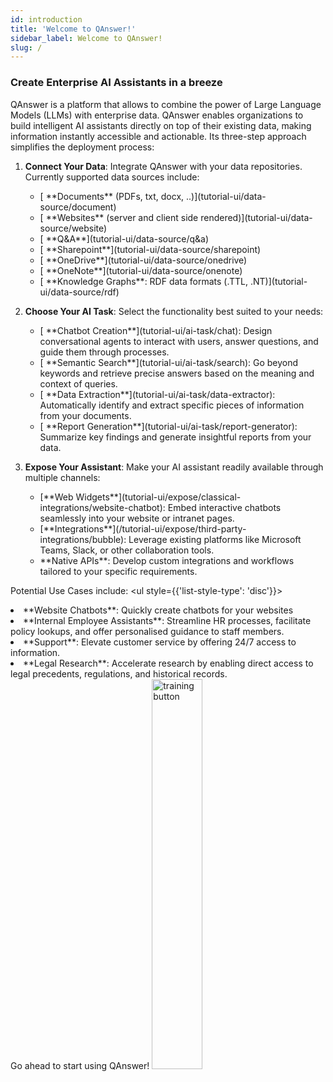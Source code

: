 ```yaml
---
id: introduction
title: 'Welcome to QAnswer!'
sidebar_label: Welcome to QAnswer!
slug: /
---
```



<h3>Create Enterprise AI Assistants in a breeze</h3>

QAnswer is a platform that allows to combine the power of Large Language Models (LLMs) with enterprise data. QAnswer enables organizations to build intelligent AI assistants directly on top of their existing data, making information instantly accessible and actionable. Its three-step approach simplifies the deployment process:

1. **Connect Your Data**: Integrate QAnswer with your data repositories. Currently supported data sources include:
    <ul style={{'list-style-type': 'disc'}}>
    <li>[<TextSnippet sx={{verticalAlign:"middle"}}/> **Documents** (PDFs, txt, docx, ..)](tutorial-ui/data-source/document)</li>
    <li>[<LanguageIcon sx={{verticalAlign:"middle"}}/> **Websites** (server and client side rendered)](tutorial-ui/data-source/website)</li>
    <li>[<QuizIcon sx={{verticalAlign:"middle"}}/> **Q&A**](tutorial-ui/data-source/q&a)</li>
    <li>[<SharePointIcon sx={{verticalAlign:"middle"}}/> **Sharepoint**](tutorial-ui/data-source/sharepoint)</li>
    <li>[<CloudIcon sx={{verticalAlign:"middle"}}/> **OneDrive**](tutorial-ui/data-source/onedrive)</li>
    <li>[<Icon sx={{verticalAlign:"middle"}}><OneNoteIcon/></Icon> **OneNote**](tutorial-ui/data-source/onenote)</li>
    <li>[<RDFLogo size={20} color={'#148FBF'} color2={'#148FBF'}/> **Knowledge Graphs**: RDF data formats (.TTL, .NT)](tutorial-ui/data-source/rdf)</li>
    </ul>
   
2. **Choose Your AI Task**: Select the functionality best suited to your needs:
    <ul style={{'list-style-type': 'disc'}}>
    <li>[<ChatIcon sx={{verticalAlign:"middle"}}/> **Chatbot Creation**](tutorial-ui/ai-task/chat): Design conversational agents to interact with users, answer questions, and guide them through processes.</li>
    <li>[<SearchIcon sx={{verticalAlign:"middle"}}/> **Semantic Search**](tutorial-ui/ai-task/search): Go beyond keywords and retrieve precise answers based on the meaning and context of queries.</li>
    <li>[<DataUsageIcon sx={{verticalAlign:"middle"}}/> **Data Extraction**](tutorial-ui/ai-task/data-extractor): Automatically identify and extract specific pieces of information from your documents.</li>
    <li>[<EditNoteIcon sx={{verticalAlign:"middle"}}/> **Report Generation**](tutorial-ui/ai-task/report-generator): Summarize key findings and generate insightful reports from your data.</li>
    </ul>

3. **Expose Your Assistant**: Make your AI assistant readily available through multiple channels:
    <ul style={{'list-style-type': 'disc'}}>
    <li>[**Web Widgets**](tutorial-ui/expose/classical-integrations/website-chatbot): Embed interactive chatbots seamlessly into your website or intranet pages.</li>
    <li>[**Integrations**](/tutorial-ui/expose/third-party-integrations/bubble): Leverage existing platforms like Microsoft Teams, Slack, or other collaboration tools.</li>
    <li>**Native APIs**: Develop custom integrations and workflows tailored to your specific requirements.</li>
    </ul>

Potential Use Cases include:
    <ul style={{'list-style-type': 'disc'}}>
<li>**Website Chatbots**: Quickly create chatbots for your websites</li>
<li>**Internal Employee Assistants**: Streamline HR processes, facilitate policy lookups, and offer personalised guidance to staff members.</li>
<li>**Support**: Elevate customer service by offering 24/7 access to information.</li>
<li>**Legal Research**: Accelerate research by enabling direct access to legal precedents, regulations, and historical records.</li>
</ul>
<div style={{ display: 'flex', alignItems: 'center', flexDirection: 'column', gap: '30px', marginBottom: '20px' }}>
    Go ahead to start using QAnswer!
    <img src='/img/illustrations/search-text.png' alt='training button' width= '40%'/>
</div>
